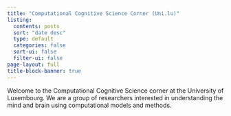 ```yaml
---
title: "Computational Cognitive Science Corner (Uni.lu)"
listing:
  contents: posts
  sort: "date desc"
  type: default
  categories: false
  sort-ui: false
  filter-ui: false
page-layout: full
title-block-banner: true
---
```


Welcome to the Computational Cognitive Science corner at the University of Luxembourg. We are a group of researchers interested in understanding the mind and brain using computational models and methods.